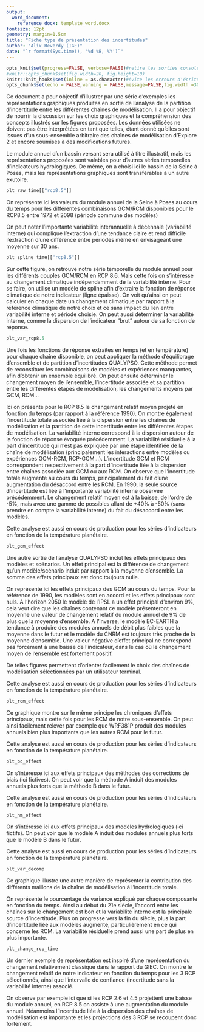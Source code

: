 ```yaml
---
output:
  word_document:
    reference_docx: template_word.docx
fontsize: 12pt
geometry: margin=1.5cm
title: "Fiche type de présentation des incertitudes"
author: "Alix Reverdy (IGE)"
date: "`r format(Sys.time(), '%d %B, %Y')`"
---
```


```r
opts_knit$set(progress=FALSE, verbose=FALSE)#retire les sorties consoles
#knitr::opts_chunk$set(fig.width=20, fig.height=10) 
knitr::knit_hooks$set(inline = as.character)#évite les erreurs d'écriture des arrondis
opts_chunk$set(echo = FALSE,warning = FALSE,message=FALSE,fig.width =30/2.54,fig.height = 20/2.54)#in inches
```


Ce document a pour objectif d'illustrer par une série d'exemples les représentations graphiques produites en sortie de l'analyse de la partition d'incertitude entre les différentes chaînes de modélisation. Il a pour objectif de nourrir la discussion sur les choix graphiques et la compréhension des concepts illustrés sur les figures proposées. Les données utilisées ne doivent pas être interprétées en tant que telles, étant donné qu'elles sont issues d'un sous-ensemble arbitraire des chaînes de modélisation d'Explore 2 et encore soumises à des modifications futures.

Le module annuel d'un bassin versant sera utilisé à titre illustratif, mais les représentations proposées sont valables pour d'autres séries temporelles d'indicateurs hydrologiques. De même, on a choisi ici le bassin de la Seine à Poses, mais les représentations graphiques sont transférables à un autre exutoire.

\newpage

```r
plt_raw_time[["rcp8.5"]]
```

On représente ici les valeurs du module annuel de la Seine à Poses au cours du temps pour les différentes combinaisons GCM/RCM disponibles pour le RCP8.5 entre 1972 et 2098 (période commune des modèles)

On peut noter l'importante variabilité interannuelle à décennale (variabilité interne) qui complique l'extraction d'une tendance claire et rend difficile l'extraction d'une différence entre périodes même en envisageant une moyenne sur 30 ans.


\newpage

```r
plt_spline_time[["rcp8.5"]]
```

Sur cette figure, on retrouve notre série temporelle du module annuel pour les différents couples GCM/RCM en RCP 8.6. Mais cette fois on s'intéresse au changement climatique indépendamment de la variabilité interne. Pour se faire, on utilise un modèle de spline afin d'extraire la fonction de réponse climatique de notre indicateur (ligne épaisse). On voit qu'ainsi on peut calculer en chaque date un changement climatique par rapport à la référence climatique de notre choix et ce sans impact du lien entre variabilité interne et période choisie. On peut aussi déterminer la variabilité interne, comme la dispersion de l'indicateur "brut" autour de sa fonction de réponse.

\newpage

```r
plt_var_rcp8.5
```

Une fois les fonctions de réponse extraites en temps (et en température) pour chaque chaîne disponible, on peut appliquer la méthode d'équilibrage d'ensemble et de partition d'incertitudes QUALYPSO. Cette méthode permet de reconstituer les combinaisons de modèles et expériences manquantes, afin d'obtenir un ensemble équilibré. On peut ensuite déterminer le changement moyen de l'ensemble, l'incertitude associée et sa partition entre les différentes étapes de modélisation, les changements moyens par GCM, RCM...


Ici on présente pour le RCP 8.5 le changement relatif moyen projeté en fonction du temps (par rapport à la référence 1990). On montre également l'incertitude totale associée liée à la dispersion entre les chaînes de modélisation et la partition de cette incertitude entre les différentes étapes de modélisation. La variabilité interne correspond à la dispersion autour de la fonction de réponse évoquée précédemment. La variabilité résiduelle à la part d'incertitude qui n'est pas expliquée par une étape identifiée de la chaîne de modélisation (principalement les interactions entre modèles ou expériences GCM-RCM, RCP-GCM...). L'incertitude GCM et RCM correspondent respectivement à la part d'incertitude liée à la dispersion entre chaînes associée aux GCM ou aux RCM. On observe que l'incertitude totale augmente au cours du temps, principalement du fait d'une augmentation du désaccord entre les RCM. En 1990, la seule source d'incertitude est liée à l'importante variabilité interne observée précédemment.
Le changement relatif moyen est à la baisse, de l'ordre de -5%, mais avec une gamme de possibles allant de +40% à -50% (sans prendre en compte la variabilité interne) du fait du désaccord entre les modèles.

Cette analyse est aussi en cours de production pour les séries d'indicateurs en fonction de la température planétaire.

\newpage

```r
plt_gcm_effect
```

Une autre sortie de l'analyse QUALYPSO inclut les effets principaux des modèles et scénarios. Un effet principal est la différence de changement qu'un modèle/scénario induit par rapport à la moyenne d'ensemble. La somme des effets principaux est donc toujours nulle.

On représente ici les effets principaux des GCM au cours du temps. Pour la référence de 1990, les modèles sont en accord et les effets principaux sont nuls. A l'horizon 2050 le modèle de l'IPSL a un effet principal d'environ 9%, cela veut dire que les chaînes contenant ce modèle présenteront en moyenne une valeur de changement relatif du module annuel de 9% de plus que la moyenne d'ensemble. A l'inverse, le modèle EC-EARTH a tendance à produire des modules annuels de débit plus faibles que la moyenne dans le futur et le modèle du CNRM est toujours très proche de la moyenne d'ensemble. Une valeur négative d'effet principal ne correspond pas forcément à une baisse de l'indicateur, dans le cas où le changement moyen de l'ensemble est fortement positif.

De telles figures permettent d'orienter facilement le choix des chaînes de modélisation sélectionnées par un utilisateur terminal.

Cette analyse est aussi en cours de production pour les séries d'indicateurs en fonction de la température planétaire.

\newpage

```r
plt_rcm_effect
```

Ce graphique montre sur le même principe les chroniques d'effets principaux, mais cette fois pour les RCM de notre sous-ensemble. On peut ainsi facilement relever par exemple que WRF381P produit des modules annuels bien plus importants que les autres RCM pour le futur.

Cette analyse est aussi en cours de production pour les séries d'indicateurs en fonction de la température planétaire.

\newpage

```r
plt_bc_effect
```

On s'intéresse ici aux effets principaux des méthodes des corrections de biais (ici fictives). On peut voir que la méthode A induit des modules annuels plus forts que la méthode B dans le futur.

Cette analyse est aussi en cours de production pour les séries d'indicateurs en fonction de la température planétaire.

\newpage

```r
plt_hm_effect
```

On s'intéresse ici aux effets principaux des modèles hydrologiques (ici fictifs). On peut voir que le modèle A induit des modules annuels plus forts que le modèle B dans le futur.

Cette analyse est aussi en cours de production pour les séries d'indicateurs en fonction de la température planétaire.

\newpage

```r
plt_var_decomp
```

Ce graphique illustre une autre manière de représenter la contribution des différents maillons de la chaîne de modélisation à l'incertitude totale.

On représente le pourcentage de variance expliqué par chaque composante en fonction du temps. Ainsi au début du 21e siècle, l'accord entre les chaînes sur le changement est bon et la variabilité interne est la principale source d'incertitude. Plus on progresse vers la fin du siècle, plus la part d'incertitude liée aux modèles augmente, particulièrement en ce qui concerne les RCM. La variabilité résiduelle prend aussi une part de plus en plus importante.

\newpage

```r
plt_change_rcp_time
```

Un dernier exemple de représentation est inspiré d'une représentation du changement relativement classique dans le rapport du GIEC. On montre le changement relatif de notre indicateur en fonction du temps pour les 3 RCP sélectionnés, ainsi que l'intervalle de confiance (incertitude sans la variabilité interne) associé.

On observe par exemple ici que si les RCP 2.6 et 4.5 projettent une baisse du module annuel, en RCP 8.5 on assiste à une augmentation du module annuel. Néanmoins l'incertitude liée à la dispersion des chaînes de modélisation est importante et les projections des 3 RCP se recoupent donc fortement.

